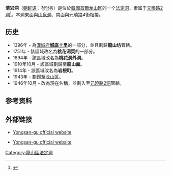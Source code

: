 {{Infobox Korean settlement
| title=清岩洞
| img= 
| imgwidth= 
| imgcaption=
| hangul=청암동
| hanja=淸岩洞
| rr=Cheongam-dong
| mr=Ch'ŏngam-tong
| area_km2=
| pop=
| popnote=
| popyear=
| popden_km2= 
| popdennote=
| divs=
| map=
| mapcaption=
}}
'''清岩洞'''（[[朝鲜语|朝鲜语]]：청암동）是位於[[大韓民國|韓國]][[首爾|首爾]][[龙山区_(首尔)|龙山区]]的一个[[法定洞|法定洞]]，隶属于[[元曉路洞|元曉路2洞]]<ref name="encyber">{{cite web |url=http://www.encyber.com/search_w/ctdetail.php?masterno=763896&contentno=763896 |title=청암동 (Cheongam-dong 淸岩洞) |publisher=Doosan Encyclopedia |accessdate=2008-04-21 |language=ko |6= }}{{dead link|date=2018年1月 |bot=InternetArchiveBot |fix-attempted=yes }}</ref>。本洞東面與[[山泉洞|山泉洞]]、南面與元曉路4街相接。

==历史==
*1396年 - 為[[漢城府|漢城府]]'''[[城底十里|城底十里]]'''的一部分，並且劃歸'''龍山坊'''管轄。
*1751年 - 該區域改名為'''桃花洞契'''的一部分。
*1894年 - 該區域改名為'''桃花洞外洞'''。
*1910年10月 - 該區域劃歸至'''龍山面'''。
*1914年 - 該區域改名為'''岩根町'''。
*1943年 - 劃歸至[[龙山区_(首尔)|龙山区]]。
*1946年10月 - 改為現在名稱，並劃入至[[元曉路洞|元曉路2洞]]管轄。

==参考资料==
{{Reflist}}

==外部链接==
*{{en}} [https://web.archive.org/web/20070928234341/http://yongsan.go.kr/eng/ Yongsan-gu official website]
*{{ko}} [http://yongsan.go.kr/ Yongsan-gu official website]

{{首尔特别市龙山区}}

[[Category:龍山區法定洞|Category:龍山區法定洞]]